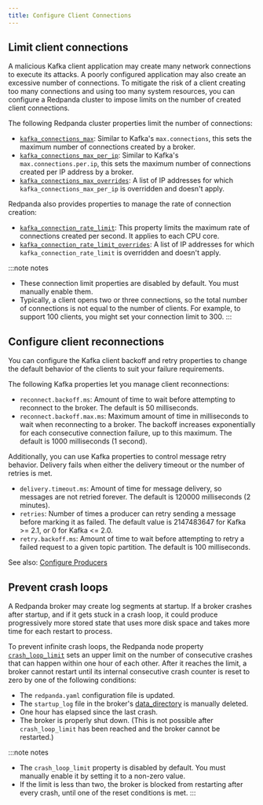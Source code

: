 ```yaml
---
title: Configure Client Connections 
---
```


<head>
    <meta name="title" content="Configure Client Connections | Redpanda Docs"/>
    <meta name="description" content="Guidelines for configuring Redpanda clusters for optimal availability."/>
    <link rel="canonical" href="https://docs.redpanda.com/docs/manage/cluster-maintenance/configure-availability/" />
</head>


<ConfigureAvailabilityIntro/>

## Limit client connections

A malicious Kafka client application may create many network connections to execute its attacks. A poorly configured application may also create an excessive number of connections. To mitigate the risk of a client creating too many connections and using too many system resources, you can configure a Redpanda cluster to impose limits on the number of created client connections. 

The following Redpanda cluster properties limit the number of connections:

- [`kafka_connections_max`](../../../reference/cluster-properties#kafka_connections_max): Similar to Kafka's `max.connections`, this sets the maximum number of connections created by a broker.
- [`kafka_connections_max_per_ip`](../../../reference/cluster-properties#kafka_connections_max_per_ip): Similar to Kafka's `max.connections.per.ip`, this sets the maximum number of connections created per IP address by a broker.
- [`kafka_connections_max_overrides`](../../../reference/cluster-properties#kafka_connections_max_overrides): A list of IP addresses for which `kafka_connections_max_per_ip` is overridden and doesn't apply.

Redpanda also provides properties to manage the rate of connection creation:

- [`kafka_connection_rate_limit`](../../../reference/cluster-properties#kafka_connection_rate_limit): This property limits the maximum rate of connections created per second. It applies to each CPU core.
- [`kafka_connection_rate_limit_overrides`](../../../reference/cluster-properties#kafka_connection_rate_limit_overrides): A list of IP addresses for which `kafka_connection_rate_limit` is overridden and doesn't apply.

:::note notes
- These connection limit properties are disabled by default. You must manually enable them.
- Typically, a client opens two or three connections, so the total number of connections is not equal to the number of clients. For example, to support 100 clients, you might set your connection limit to 300.
:::

## Configure client reconnections

You can configure the Kafka client backoff and retry properties to change the default behavior of the clients to suit your failure requirements.

The following Kafka properties let you manage client reconnections:

- `reconnect.backoff.ms`: Amount of time to wait before attempting to reconnect to the broker. The default is 50 milliseconds.
- `reconnect.backoff.max.ms`: Maximum amount of time in milliseconds to wait when reconnecting to a broker. The backoff increases exponentially for each consecutive connection failure, up to this maximum. The default is 1000 milliseconds (1 second).

Additionally, you can use Kafka properties to control message retry behavior. Delivery fails when either the delivery timeout or the number of retries is met.

- `delivery.timeout.ms`: Amount of time for message delivery, so messages are not retried forever. The default is 120000 milliseconds (2 minutes).
- `retries`: Number of times a producer can retry sending a message before marking it as failed. The default value is 2147483647 for Kafka >= 2.1, or 0 for Kafka <= 2.0.
- `retry.backoff.ms`: Amount of time to wait before attempting to retry a failed request to a given topic partition. The default is 100 milliseconds.  

See also: [Configure Producers](../../../develop/produce-data/)

## Prevent crash loops

A Redpanda broker may create log segments at startup. If a broker crashes after startup, and if it gets stuck in a crash loop, it could produce progressively more stored state that uses more disk space and takes more time for each restart to process.  

To prevent infinite crash loops, the Redpanda node property [`crash_loop_limit`](../../../reference/node-properties#crash_loop_limit) sets an upper limit on the number of consecutive crashes that can happen within one hour of each other. After it reaches the limit, a broker cannot restart until its internal consecutive crash counter is reset to zero by one of the following conditions:

- The `redpanda.yaml` configuration file is updated.
- The `startup_log` file in the broker's [data_directory](../../../reference/node-properties#data_directory) is manually deleted.
- One hour has elapsed since the last crash.
- The broker is properly shut down. (This is not possible after `crash_loop_limit` has been reached and the broker cannot be restarted.)

:::note notes
- The `crash_loop_limit` property is disabled by default. You must manually enable it by setting it to a non-zero value.
- If the limit is less than two, the broker is blocked from restarting after every crash, until one of the reset conditions is met.
:::